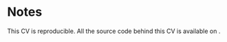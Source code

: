 # Notes

This CV is reproducible. All the source code behind this CV is available on \underline{\href{https://github.com/acircleda/CV}{my Github repo}}.

\
